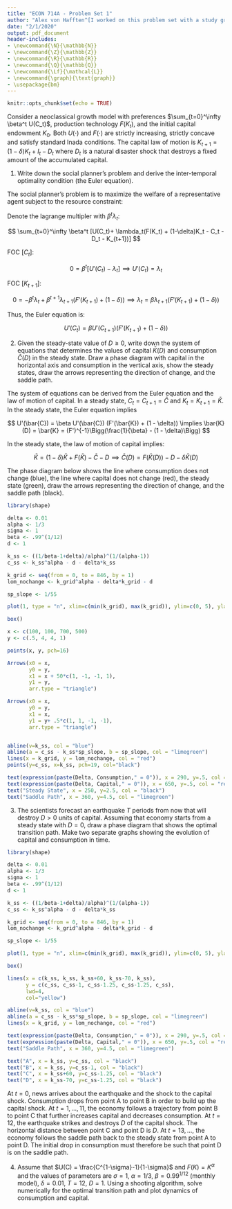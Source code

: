 ```yaml
---
title: "ECON 714A - Problem Set 1"
author: "Alex von Hafften^[I worked on this problem set with a study group of Michael Nattinger, Andrew Smith, and Ryan Mather. I also discussed problems with Emily Case, Sarah Bass, and Danny Edgel.]"
date: "2/1/2020"
output: pdf_document
header-includes:
- \newcommand{\N}{\mathbb{N}}
- \newcommand{\Z}{\mathbb{Z}}
- \newcommand{\R}{\mathbb{R}}
- \newcommand{\Q}{\mathbb{Q}}
- \newcommand{\Lf}{\mathcal{L}}
- \newcommand{\graph}{\text{graph}}
- \usepackage{bm}
---
```


```r
knitr::opts_chunk$set(echo = TRUE)
```

Consider a neoclassical growth model with preferences $\sum_{t=0}^\infty \beta^t U(C_t)$, production technology $F(K_t)$, and the initial capital endowment $K_0$. Both $U(\cdot)$ and $F(\cdot)$ are strictly increasing, strictly concave and satisfy standard Inada conditions. The capital law of motion is $K_{t+1} = (1 - \delta) K_t + I_t - D_t$ where $D_t$ is a natural disaster shock that destroys a fixed amount of the accumulated capital.

1. Write down the social planner’s problem and derive the inter-temporal optimality condition (the Euler equation).

The social planner’s problem is to maximize the welfare of a representative agent subject to the resource constraint:

\begin{align*}
\max_{\{C_t, K_{t+1}\}} & \sum_{t=0}^\infty \beta^t U(C_t) \\
\text{s.t. } & C_t + D_t + K_{t+1} = F(K_t) + (1-\delta)K_t
\end{align*}

Denote the lagrange multipler with $\beta^t\lambda_t$:

$$
\sum_{t=0}^\infty \beta^t [U(C_t)+ \lambda_t(F(K_t) + (1-\delta)K_t - C_t - D_t - K_{t+1})]
$$

FOC [$C_t$]:

$$
0 = \beta^t [U'(C_t) - \lambda_t] 
\implies
U'(C_t) = \lambda_t
$$

FOC [$K_{t+1}$]:

$$
0 = - \beta^t \lambda_t + \beta^{t+1} \lambda_{t+1} (F'(K_{t+1}) + (1-\delta)) 
\implies 
\lambda_t = \beta \lambda_{t+1} (F'(K_{t+1}) + (1 - \delta)) 
$$

Thus, the Euler equation is:

$$
U'(C_t) = \beta U'(C_{t+1}) (F'(K_{t+1}) + (1 - \delta)) 
$$

\pagebreak

2. Given the steady-state value of $D \ge 0$, write down the system of equations that determines the values of capital $\bar{K}(D)$ and consumption $\bar{C}(D)$ in the steady state. Draw a phase diagram with capital in the horizontal axis and consumption in the vertical axis, show the steady states, draw the arrows representing the direction of change, and the saddle path.

The system of equations can be derived from the Euler equation and the law of motion of capital. In a steady state, $C_t = C_{t+1} = \bar{C}$ and $K_t = K_{t+1} = \bar{K}$. In the steady state, the Euler equation implies

$$
U'(\bar{C}) = \beta U'(\bar{C}) (F'(\bar{K}) + (1 - \delta)) 
\implies 
\bar{K}(D) = \bar{K} = (F')^{-1}\Bigg(\frac{1}{\beta} - (1 - \delta)\Bigg)
$$

In the steady state, the law of motion of capital implies:

$$
\bar{K} =  (1 - \delta) \bar{K} + F(\bar{K}) - \bar{C} - D 
\implies
\bar{C} (D) = F(\bar{K}(D)) - D - \delta \bar{K}(D)
$$

The phase diagram below shows the line where consumption does not change (blue), the line where capital does not change (red), the steady state (green), draw the arrows representing the direction of change, and the saddle path (black).

```r
library(shape)

delta <- 0.01
alpha <- 1/3
sigma <- 1
beta <- .99^(1/12)
d <- 1

k_ss <- ((1/beta-1+delta)/alpha)^(1/(alpha-1))
c_ss <- k_ss^alpha - d - delta*k_ss

k_grid <- seq(from = 0, to = 846, by = 1)
lom_nochange <- k_grid^alpha - delta*k_grid - d

sp_slope <- 1/55

plot(1, type = "n", xlim=c(min(k_grid), max(k_grid)), ylim=c(0, 5), ylab="Consumption", xlab = "Capital", xaxs="i", yaxs="i", axes = FALSE)

box()

x <- c(100, 100, 700, 500)
y <- c(.5, 4, 4, 1)

points(x, y, pch=16)

Arrows(x0 = x, 
       y0 = y,
       x1 = x + 50*c(1, -1, -1, 1),
       y1 = y,
       arr.type = "triangle")

Arrows(x0 = x,
       y0 = y,
       x1 = x,
       y1 = y+ .5*c(1, 1, -1, -1),
       arr.type = "triangle")


abline(v=k_ss, col = "blue")
abline(a = c_ss - k_ss*sp_slope, b = sp_slope, col = "limegreen")
lines(x = k_grid, y = lom_nochange, col = "red")
points(y=c_ss, x=k_ss, pch=19, col="black")

text(expression(paste(Delta, Consumption," = 0")), x = 290, y=.5, col = "blue")
text(expression(paste(Delta, Capital," = 0")), x = 650, y=.5, col = "red")
text("Steady State", x = 250, y=2.5, col = "black")
text("Saddle Path", x = 360, y=4.5, col = "limegreen")

```

\pagebreak

3. The scientists forecast an earthquake $T$ periods from now that will destroy $D >0$ units of capital. Assuming that economy starts from a steady state with $D= 0$, draw a phase diagram that shows the optimal transition path. Make two separate graphs showing the evolution of capital and consumption in time.

```r
library(shape)

delta <- 0.01
alpha <- 1/3
sigma <- 1
beta <- .99^(1/12)
d <- 1

k_ss <- ((1/beta-1+delta)/alpha)^(1/(alpha-1))
c_ss <- k_ss^alpha - d - delta*k_ss

k_grid <- seq(from = 0, to = 846, by = 1)
lom_nochange <- k_grid^alpha - delta*k_grid - d

sp_slope <- 1/55

plot(1, type = "n", xlim=c(min(k_grid), max(k_grid)), ylim=c(0, 5), ylab="Consumption", xlab = "Capital", xaxs="i", yaxs="i", axes = FALSE)

box()

lines(x = c(k_ss, k_ss, k_ss+60, k_ss-70, k_ss),
      y = c(c_ss, c_ss-1, c_ss-1.25, c_ss-1.25, c_ss),
      lwd=4,
      col="yellow")

abline(v=k_ss, col = "blue")
abline(a = c_ss - k_ss*sp_slope, b = sp_slope, col = "limegreen")
lines(x = k_grid, y = lom_nochange, col = "red")

text(expression(paste(Delta, Consumption," = 0")), x = 290, y=.5, col = "blue")
text(expression(paste(Delta, Capital," = 0")), x = 650, y=.5, col = "red")
text("Saddle Path", x = 360, y=4.5, col = "limegreen")

text("A", x = k_ss, y=c_ss, col = "black")
text("B", x = k_ss, y=c_ss-1, col = "black")
text("C", x = k_ss+60, y=c_ss-1.25, col = "black")
text("D", x = k_ss-70, y=c_ss-1.25, col = "black")
```

At $t = 0$, news arrives about the earthquake and the shock to the capital shock.  Consumption drops from point A to point B in order to build up the capital shock.  At $t = 1,..., 11$, the economy follows a trajectory from point B to point C that further increases capital and decreases consumption.  At $t=12$, the earthquake strikes and destroys $D$ of the capital shock.  The horizontal distance between point C and point D is $D$.  At $t=13, ...$, the economy follows the saddle path back to the steady state from point A to point D.  The initial drop in consumption must therefore be such that point D is on the saddle path.

\pagebreak

4. Assume that $U(C) = \frac{C^{1-\sigma}-1}{1-\sigma}$ and $F(K) =K^\alpha$ and the values of parameters are $\sigma = 1$, $\alpha = 1/3$, $\beta = 0.99^{1/12}$ (monthly model), $\delta = 0.01$, $T= 12$, $D= 1$. Using a shooting algorithm, solve numerically for the optimal transition path and plot dynamics of consumption and capital.

```r

```
